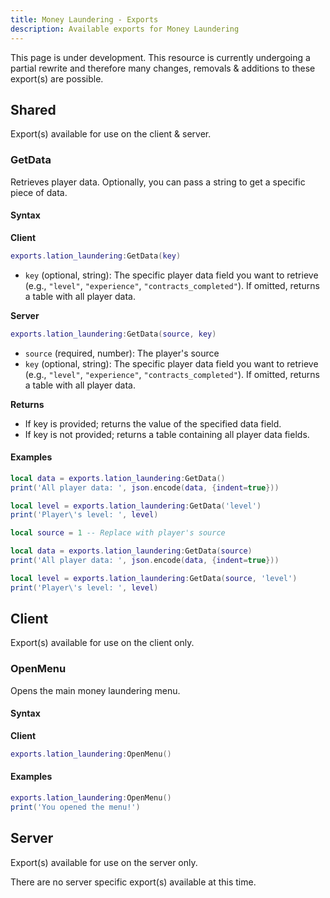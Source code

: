 ```yaml
---
title: Money Laundering - Exports
description: Available exports for Money Laundering
---
```



<Callout type="warning" emoji="⚠️">
    This page is under development. This resource is currently undergoing a partial rewrite and
    therefore many changes, removals & additions to these export(s) are possible.
</Callout>

## Shared
Export(s) available for use on the client & server.

### GetData
Retrieves player data. Optionally, you can pass a string to get a specific piece of data.

#### Syntax

**Client**
```lua copy
exports.lation_laundering:GetData(key)
```
* `key` (optional, string): The specific player data field you want to retrieve (e.g., `"level"`, `"experience"`, `"contracts_completed"`). If omitted, returns a table with all player data.

**Server**
```lua copy
exports.lation_laundering:GetData(source, key)
```
* `source` (required, number): The player's source
* `key` (optional, string): The specific player data field you want to retrieve (e.g., `"level"`, `"experience"`, `"contracts_completed"`). If omitted, returns a table with all player data.

**Returns**
* If key is provided; returns the value of the specified data field.
* If key is not provided; returns a table containing all player data fields.

#### Examples  
```lua filename="client.lua" copy
local data = exports.lation_laundering:GetData()
print('All player data: ', json.encode(data, {indent=true}))

local level = exports.lation_laundering:GetData('level')
print('Player\'s level: ', level)
```
```lua filename="server.lua" copy
local source = 1 -- Replace with player's source

local data = exports.lation_laundering:GetData(source)
print('All player data: ', json.encode(data, {indent=true}))

local level = exports.lation_laundering:GetData(source, 'level')
print('Player\'s level: ', level)
```

## Client
Export(s) available for use on the client only.

### OpenMenu
Opens the main money laundering menu.

#### Syntax

**Client**
```lua copy
exports.lation_laundering:OpenMenu()
```

#### Examples  
```lua filename="client.lua" copy
exports.lation_laundering:OpenMenu()
print('You opened the menu!')
```

## Server
Export(s) available for use on the server only.

<Callout type="info" emoji="ℹ️">
    There are no server specific export(s) available at this time.
</Callout>